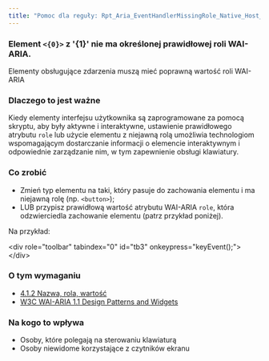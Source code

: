 ```yaml
---
title: "Pomoc dla reguły: Rpt_Aria_EventHandlerMissingRole_Native_Host_Sematics"
---
```


<div className="toolHelp">
<Row>
<Column colLg={16} colMd={8} colSm={4} className="toolHead">

### Element `<{0}>` z '{1}' nie ma określonej prawidłowej roli WAI-ARIA.

<div id="locLevel"></div>

Elementy obsługujące zdarzenia muszą mieć poprawną wartość roli WAI-ARIA

</Column>
</Row>
<Row>
<Column colLg={11} colMd={5} colSm={4} className="toolMain">

### Dlaczego to jest ważne

Kiedy elementy interfejsu użytkownika są zaprogramowane za pomocą skryptu, aby były aktywne i interaktywne, ustawienie prawidłowego atrybutu `role` lub użycie elementu z niejawną rolą umożliwia technologiom wspomagającym dostarczanie informacji o elemencie interaktywnym i odpowiednie zarządzanie nim, w tym zapewnienie obsługi klawiatury.

<div id="locSnippet"></div>

### Co zrobić

* Zmień typ elementu na taki, który pasuje do zachowania elementu i ma niejawną rolę (np. `<button>`);
* LUB przypisz prawidłową wartość atrybutu WAI-ARIA `role`, która odzwierciedla zachowanie elementu (patrz przykład poniżej). 

Na przykład:

<CodeSnippet type="multi" light={true}>&lt;div role="toolbar" tabindex="0" id="tb3" onkeypress="keyEvent();"&gt;
&lt;/div&gt;</CodeSnippet>

</Column>
<Column colLg={5} colMd={3} colSm={4} className="toolLeft">

### O tym wymaganiu

* [4.1.2 Nazwa, rola, wartość](http://www.ibm.com/able/guidelines/ci162/name_role_value.html)
* [W3C WAI-ARIA 1.1 Design Patterns and Widgets](https://www.w3.org/TR/wai-aria-practices-1.1/#aria_ex)

### Na kogo to wpływa

* Osoby, które polegają na sterowaniu klawiaturą
* Osoby niewidome korzystające z czytników ekranu

</Column>
</Row>
</div>

